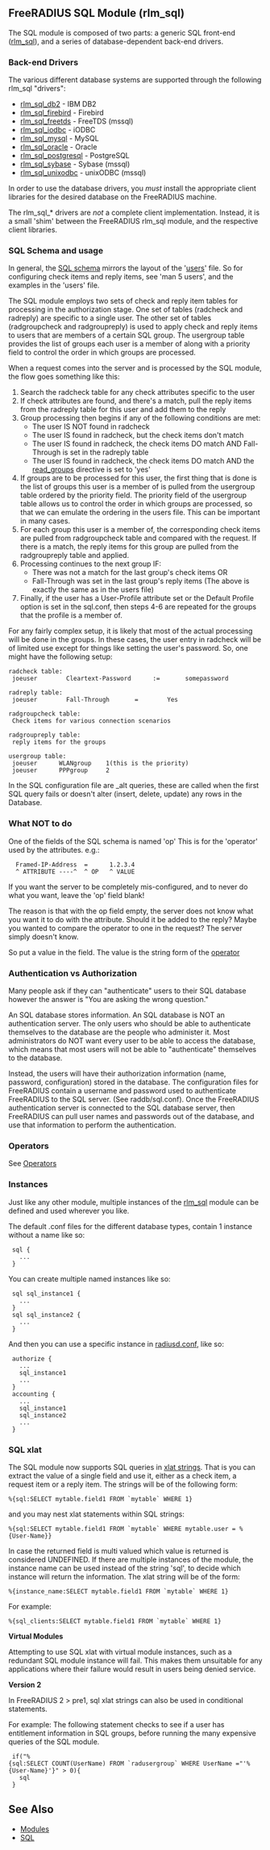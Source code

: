 ==FreeRADIUS SQL Module (rlm_sql)==

The SQL module is composed of two parts: a generic SQL front-end ([[rlm_sql]]), and a series of database-dependent back-end drivers.

===Back-end Drivers===

The various different database systems are supported through the following rlm_sql "drivers":
* [[rlm_sql_db2]] - IBM DB2
* [[rlm_sql_firebird]] - Firebird
* [[rlm_sql_freetds]] - FreeTDS (mssql)
* [[rlm_sql_iodbc]] - iODBC
* [[rlm_sql_mysql]] - MySQL
* [[rlm_sql_oracle]] - Oracle
* [[rlm_sql_postgresql]] - PostgreSQL
* [[rlm_sql_sybase]] - Sybase (mssql)
* [[rlm_sql_unixodbc]] - unixODBC (mssql)

In order to use the database drivers, you ''must'' install the appropriate client libraries for the desired database on the FreeRADIUS machine.

The rlm_sql_* drivers are ''not'' a complete client implementation. Instead, it is a small 'shim' between the FreeRADIUS rlm_sql module, and the respective client libraries.

===SQL Schema and usage===

In general, the [[SQL schema]] mirrors the layout of the '[[users]]' file. So for configuring check items and reply items, see 'man 5 users', and the examples in the 'users' file.

The SQL module employs two sets of check and reply item tables for processing in the authorization stage.  One set of tables (radcheck and radreply) are specific to a single user.  The other set of tables (radgroupcheck and radgroupreply) is used to apply check and reply items to users that are members of a certain SQL group.  The usergroup table provides the list of groups each user is a member of along with a priority field to control the order in which groups are processed.

When a request comes into the server and is processed by the SQL module, the flow goes something like this:

#Search the radcheck table for any check attributes specific to the user
#If check attributes are found, and there's a match, pull the reply items from the radreply table for this user and add them to the reply
#Group processing then begins if any of the following conditions are met:
#*The user IS NOT found in radcheck
#*The user IS found in radcheck, but the check items don't match
#*The user IS found in radcheck, the check items DO match AND Fall-Through is set in the radreply table
#*The user IS found in radcheck, the check items DO match AND the [[read_groups]] directive is set to 'yes'
#If groups are to be processed for this user, the first thing that is done is the list of groups this user is a member of is pulled from the usergroup table ordered by the priority field.  The priority field of the usergroup table allows us to control the order in which groups are processed, so that we can emulate the ordering in the users file. This can be important in many cases.
#For each group this user is a member of, the corresponding check items are pulled from radgroupcheck table and compared with the request.  If there is a match, the reply items for this group are pulled from the radgroupreply table and applied.
#Processing continues to the next group IF:
#*There was not a match for the last group's check items OR
#* Fall-Through was set in the last group's reply items (The above is exactly the same as in the users file)
#Finally, if the user has a User-Profile attribute set or the Default Profile option is set in the sql.conf, then steps 4-6 are repeated for the groups that the profile is a member of.

For any fairly complex setup, it is likely that most of the actual processing will be done in the groups.  In these cases, the user entry in radcheck will be of limited use except for things like setting the user's password.  So, one might have the following setup:

 radcheck table:
  joeuser        Cleartext-Password      :=       somepassword

 radreply table:
  joeuser        Fall-Through       =        Yes

 radgroupcheck table:
  Check items for various connection scenarios

 radgroupreply table:
  reply items for the groups

 usergroup table:
  joeuser      WLANgroup    1(this is the priority)
  joeuser      PPPgroup     2


In the SQL configuration file are _alt queries, these are called when the first SQL query fails or doesn't alter (insert, delete, update) any rows in the Database.

===What NOT to do===

One of the fields of the SQL schema is named 'op'  This is for the 'operator' used by the attributes.  e.g.:
   Framed-IP-Address  =      1.2.3.4
   ^ ATTRIBUTE ----^  ^ OP   ^ VALUE
If you want the server to be completely mis-configured, and to never  do what you want, leave the 'op' field blank!

The reason is that with the op field empty, the server does  not know what you want it to do with the attribute. Should it be added to the reply? Maybe you wanted to compare the operator to one in the request? The server simply doesn't know.

So put a value in the field. The value is the string form of the [[Operators|operator]]

===Authentication vs Authorization===

Many people ask if they can "authenticate" users to their SQL database however the answer is "You are asking the wrong question."

An SQL database stores information. An SQL database is NOT an authentication server. The <span class="T6">only<span class="T5"> users who should be able to authenticate themselves to the database are the people who administer it.  Most administrators do NOT want every user to be able to access the database, which means that most users will not be able to "authenticate" themselves to the database.

Instead, the users will have their authorization information (name, password, configuration) stored in the database.  The configuration files for FreeRADIUS contain a username and password used to authenticate FreeRADIUS to the SQL server.  (See raddb/sql.conf). Once the FreeRADIUS authentication server is connected to the SQL database server, then FreeRADIUS can pull user names and passwords out of the database, and use that information to perform the authentication.

===Operators===

See [[Operators]]

===Instances===

Just like any other module, multiple instances of the [[rlm_sql]] module can be defined and used wherever you like.

The default .conf files for the different database types, contain 1 instance without a name like so:
  sql {
    ...
  }
You can create multiple named instances like so:
  sql sql_instance1 {
    ...
  }
  sql sql_instance2 {
    ...
  }
And then you can use a specific instance in [[radiusd.conf]], like so:
  authorize {
    ...
    sql_instance1
    ...
  }
  accounting {
    ...
    sql_instance1
    sql_instance2
    ...
  }
===SQL xlat===

The SQL module now supports SQL queries in [[Rlm_expr|xlat strings]]. That is you can extract  the value of a single field and use it, either as a check item, a request item or a reply item.
The strings will be of the following form:
 %{sql:SELECT mytable.field1 FROM `mytable` WHERE 1}
and you may nest xlat statements within SQL strings:
 %{sql:SELECT mytable.field1 FROM `mytable` WHERE mytable.user = %{User-Name}}
In case the returned field is multi valued which value is returned is considered UNDEFINED. If there are multiple instances of the module, the instance name can be used instead of the string 'sql', to decide which instance will return the information. The xlat string will be of the form:
 %{instance_name:SELECT mytable.field1 FROM `mytable` WHERE 1}
For example:
 %{sql_clients:SELECT mytable.field1 FROM `mytable` WHERE 1}

'''Virtual Modules'''

Attempting to use SQL xlat with virtual module instances,
such as a redundant SQL module instance will fail. This makes them unsuitable for any applications where their failure would result in users being denied service.

'''Version 2'''

In FreeRADIUS 2 > pre1, sql xlat strings can also be used in conditional statements.

For example:
The following statement checks to see if a user has entitlement information in SQL groups, before running the many expensive queries of the SQL module. 

  if("%{sql:SELECT COUNT(UserName) FROM `radusergroup` WHERE UserName ="'%{User-Name}'}" > 0){
    sql
  }

==See Also==

* [[Modules]]
* [[SQL]]
